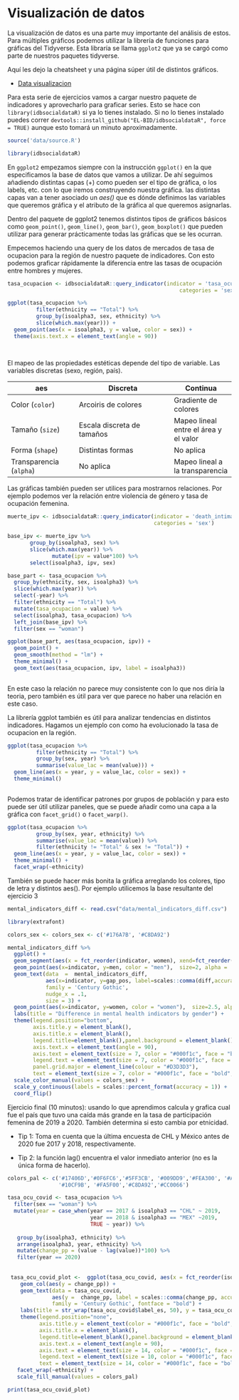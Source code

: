 # Visualización de datos

La visualización de datos es una parte muy importante del análisis de estos. 
Para múltiples gráficos podemos utilizar la librería de funciones para gráficas del Tidyverse. 
Esta libraría se llama `ggplot2` que ya se cargó como parte de nuestros paquetes tidyverse.

Aquí les dejo la cheatsheet y una página súper útil de distintos gráficos.

* [Data visualizacion](https://raw.githubusercontent.com/rstudio/cheatsheets/main/data-visualization.pdf)

Para esta serie de ejercicios vamos a cargar nuestro paquete de indicadores y aprovecharlo para graficar series. Esto se hace con `library(idbsocialdataR)` si ya lo tienes instalado. 
Si no lo tienes instalado puedes correr `devtools::install_github("EL-BID/idbsocialdataR", force = TRUE)` aunque esto tomará un minuto aproximadamente.

```r

source('data/source.R')

```

```r

library(idbsocialdataR)

```

En `ggplot2` empezamos siempre con la instrucción `ggplot()` en la que especificamos la base de datos que vamos a utilizar. De ahí seguimos añadiendo distintas capas (+) como pueden ser el tipo de gráfica, o los labels, etc. con lo que iremos construyendo nuestra gráfica. las distintas capas van a tener asociado un *aes()* que es dónde definimos las variables que queremos gráfica y el atributo de la gráfica al que queremos asignarlas.


Dentro del paquete de ggplot2 tenemos distintos tipos de gráficos básicos como `geom_point()`, `geom_line()`, `geom_bar()`, `geom_boxplot()` que pueden utilizar para generar prácticamente todas las gráficas que se les ocurran. 

Empecemos haciendo una query de los datos de mercados de tasa de ocupacion para la región de nuestro paquete de indicadores. Con esto podemos graficar rápidamente la diferencia entre las tasas de ocupación entre hombres y mujeres.

```r

tasa_ocupacion <- idbsocialdataR::query_indicator(indicator = 'tasa_ocupacion', 
                                                      categories = 'sex,ethnicity')

```

```r

ggplot(tasa_ocupacion %>% 
         filter(ethnicity == "Total") %>%
         group_by(isoalpha3, sex, ethnicity) %>% 
         slice(which.max(year))) +
  geom_point(aes(x = isoalpha3, y = value, color = sex)) +
  theme(axis.text.x = element_text(angle = 90))
  
  
```

El mapeo de las propiedades estéticas depende del tipo de variable. Las variables discretas (sexo, región, 
país). 


aes       |Discreta      |Continua  
----------|--------------|---------
Color (`color`)|Arcoiris de colores         |Gradiente de colores  
Tamaño (`size`)  |Escala discreta de tamaños  |Mapeo lineal entre el área y el valor  
Forma (`shape`)    |Distintas formas            |No aplica
Transparencia (`alpha`) | No aplica | Mapeo lineal a la transparencia   

Las gráficas también pueden ser utilices para mostrarnos relaciones. Por ejemplo podemos ver la relación entre violencia de género y tasa de ocupación femenina. 

```r

muerte_ipv <- idbsocialdataR::query_indicator(indicator = 'death_intimate_partne_per', 
                                              categories = 'sex') 
```

```r

base_ipv <- muerte_ipv %>% 
       group_by(isoalpha3, sex) %>% 
       slice(which.max(year)) %>% 
              mutate(ipv = value*100) %>% 
       select(isoalpha3, ipv, sex)

base_part <- tasa_ocupacion %>%
  group_by(ethnicity, sex, isoalpha3) %>% 
  slice(which.max(year)) %>% 
  select(-year) %>% 
  filter(ethnicity == "Total") %>% 
  mutate(tasa_ocupacion = value) %>% 
  select(isoalpha3, tasa_ocupacion) %>% 
  left_join(base_ipv) %>% 
  filter(sex == "woman")

ggplot(base_part, aes(tasa_ocupacion, ipv)) +
  geom_point() +
  geom_smooth(method = "lm") +
  theme_minimal() +
  geom_text(aes(tasa_ocupacion, ipv, label = isoalpha3))
  

```

En este caso la relación no parece muy consistente con lo que nos diría la teoria, pero también es útil para ver que parece no haber una relación en este caso.

La librería ggplot también es útil para analizar tendencias en distintos indicadores. Hagamos un ejemplo con como ha evolucionado la tasa de ocupacion en la región. 


```r

ggplot(tasa_ocupacion %>% 
         filter(ethnicity == "Total") %>% 
         group_by(sex, year) %>% 
         summarise(value_lac = mean(value))) +
  geom_line(aes(x = year, y = value_lac, color = sex)) +
  theme_minimal()
  

```

Podemos tratar de identificar patrones por grupos de población y para esto puede ser útil utilizar paneles, que se puede añadir como una capa a la gráfica con `facet_grid()` o `facet_warp()`. 

```r

ggplot(tasa_ocupacion %>% 
         group_by(sex, year, ethnicity) %>% 
         summarise(value_lac = mean(value)) %>% 
         filter(ethnicity != "Total" & sex != "Total")) +
  geom_line(aes(x = year, y = value_lac, color = sex)) +
  theme_minimal() +
  facet_wrap(~ethnicity) 

```

También se puede hacer más bonita la gráfica arreglando los colores, tipo de letra y distintos aes(). Por ejemplo utilicemos la base resultante del ejercicio 3 

```r

mental_indicators_diff <- read.csv("data/mental_indicators_diff.csv")

```


```r
library(extrafont)

colors_sex <- colors_sex <- c('#176A7B', '#C8DA92')

mental_indicators_diff %>% 
  ggplot() + 
  geom_segment(aes(x = fct_reorder(indicator, women), xend=fct_reorder(indicator, women), y=men, yend = women), color = "dark grey") +
  geom_point(aes(x=indicator, y=men, color = "men"),  size=2, alpha = .8) +
  geom_text(data  =  mental_indicators_diff,
            aes(x=indicator, y=gap_pos, label=scales::comma(diff,accuracy = .1)),
            family = 'Century Gothic',
            nudge_x = .1,
            size = 3) +
  geom_point(aes(x=indicator, y=women, color = "women"),  size=2.5, alpha = .8) +
  labs(title = "Difference in mental health indicators by gender") +
  theme(legend.position="bottom", 
        axis.title.y = element_blank(),
        axis.title.x = element_blank(), 
        legend.title=element_blank(),panel.background = element_blank(),
        axis.text.x = element_text(angle = 90),
        axis.text = element_text(size = 7, color = "#000f1c", face = "bold", family = 'Century Gothic'),
        legend.text = element_text(size = 7, color = "#000f1c", face = "bold", family = 'Century Gothic'),
        panel.grid.major = element_line(colour = "#D3D3D3"),
        text = element_text(size = 7, color = "#000f1c", face = "bold", family = 'Century Gothic')) +
  scale_color_manual(values = colors_sex) +
  scale_y_continuous(labels = scales::percent_format(accuracy = 1)) +
  coord_flip()


```

Ejercicio final (10 minutos): usando lo que aprendimos calcula y grafica cual fue el país que tuvo una caída más grande en la tasa de participación femenina de 2019 a 2020. También determina si esto cambia por etnicidad.

* Tip 1: Toma en cuenta que la última encuesta de CHL y México antes de 2020 fue 2017 y 2018, respectivamente. 

* Tip 2: la función lag() encuentra el valor inmediato anterior (no es la única forma de hacerlo). 

```r

colors_pal <- c('#17406D','#0F6FC6','#5FF3CB', '#009DD9','#FEA300', '#A5C249','#176A7B','#0BD0D9',
                '#10CF9B', '#FA5F00','#C8DA92','#CC0066')

tasa_ocu_covid <- tasa_ocupacion %>% 
  filter(sex == "woman") %>% 
  mutate(year = case_when(year == 2017 & isoalpha3 == "CHL" ~ 2019, 
                          year == 2018 & isoalpha3 == "MEX" ~2019, 
                          TRUE ~ year)) %>% 
 
   group_by(isoalpha3, ethnicity) %>% 
   arrange(isoalpha3, year, ethnicity) %>% 
   mutate(change_pp = (value - lag(value))*100) %>% 
   filter(year == 2020) 
    
  
 tasa_ocu_covid_plot <-  ggplot(tasa_ocu_covid, aes(x = fct_reorder(isoalpha3, change_pp),  fill = ethnicity)) +
    geom_col(aes(y = change_pp)) +
    geom_text(data = tasa_ocu_covid,
              aes(y =  change_pp, label = scales::comma(change_pp, accuracy = 0.1)),  
              family = 'Century Gothic', fontface = "bold") +
    labs(title = str_wrap(tasa_ocu_covid$label_es, 50), y = tasa_ocu_covid$valuetype) +
    theme(legend.position="none", 
          axis.title.y = element_text(color = "#000f1c", face = "bold", family = 'Century Gothic'),
          axis.title.x = element_blank(), 
          legend.title=element_blank(),panel.background = element_blank(),
          axis.text.x = element_text(angle = 90),
          axis.text = element_text(size = 14, color = "#000f1c", face = "bold", family = 'Century Gothic'),
          legend.text = element_text(size = 10, color = "#000f1c", face = "bold", family = 'Century Gothic'),
          text = element_text(size = 14, color = "#000f1c", face = "bold", family = 'Century Gothic')) +
   facet_wrap(~ethnicity) +
   scale_fill_manual(values = colors_pal)


```

```r

print(tasa_ocu_covid_plot)

```

